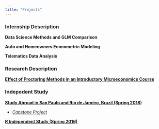 ```yaml
---
title: "Projects"
---
```


### Internship Description

**Data Science Methods and GLM Comparison**

    
**Auto and Homeowners Econometric Modeling**
  
  
**Telematics Data Analysis**
  
    
### Research Description

[**Effect of Proctoring Methods in an Introductory Microeconomics Course**](https://www.southerneconomic.org/conference-2017/)
  
  
  
### Indepedent Study

[**Study Abroad in Sao Paulo and Rio de Janeiro, Brazil (Spring 2018)**](https://economics.illinois.edu/academics/undergraduate-program/study-abroad/econ-faculty-led-short-term/previous-faculty-led)

- [*Capstone Project*](https://economics.illinois.edu/system/files/inline-files/Tim%20Brazil%20Final%20Project%20-%20Timothy%20Chin.pdf)

[**R Independent Study (Spring 2016)**](https://ytliu0.github.io/Stat390EF-R-Independent-Study-archive/index.html)







